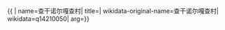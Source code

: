{{ {{{1|PRC admin/showdata}}}|
name=查干诺尔嘎查村|
title=|
wikidata-original-name=查干诺尔嘎查村|
wikidata=q14210050|
arg={{{arg|}}}}}